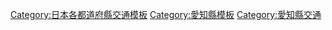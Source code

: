 {{日本行政區劃分類導航|交通模板}}
[[Category:日本各都道府縣交通模板|Category:日本各都道府縣交通模板]]
[[Category:愛知縣模板|Category:愛知縣模板]]
[[Category:愛知縣交通|Category:愛知縣交通]]